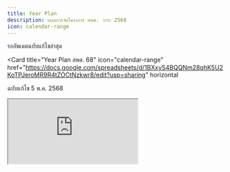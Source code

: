 ```yaml
---
title: Year Plan
description: แผนการจัดโครงการ สพศ. วาระ 2568
icon: calendar-range
---
```


<Info>รออัพเดตฉบับแก้ไขล่าสุด</Info>

<Card
  title="Year Plan สพศ. 68"
  icon="calendar-range"
  href="https://docs.google.com/spreadsheets/d/1BXxyS4BQQNm28qhK5U2KoTPJeroMR9R4tZOCtNzkwr8/edit?usp=sharing"
  horizontal
>
  ฉบับแก้ไข 5 พ.ค. 2568
</Card>

<iframe
  src="https://docs.google.com/spreadsheets/d/1BXxyS4BQQNm28qhK5U2KoTPJeroMR9R4tZOCtNzkwr8/htmlview?widget=false&amp;headers=false&amp;chrome=false"
  className="aspect-[4/3] w-full rounded-xl"
/>

คณะจะอนุมัติตามโครงการที่อยู่ใน Year Plan เท่านั้น‼️ ไม่มีเกินไม่มีขาด ไม่มีการทบจากโครงการอื่นที่ใช้น้อยกว่าที่ขอ‼️

โครงการที่นอกเหนือจากนี้ให้ไปใช้งบส่วนอื่นที่ไม่ใช้เงินคณะ เช่น งบสพศ. ซึ่งโดยเบื้องต้น สพศ. จะไม่อนุมัติ โครงการอื่นที่ไม่ได้เสนอตาม Year Plan (แต่มีสล็อตว่างอยู่พอสมควร) มีคำถามสงสัย โปรดสอบถามที่ นายก และ อุปฯบริหาร

## แนวทางพิจารณาโครงการและวางแผนงบประมาณ

สพศ. มีแนวทางการ **พิจารณาโครงการ ** และ **วางแผนงบประมาณ** โดยปัจจัยดังนี้

- **Scale**: ขนาดของโครงการ และกิจกรรมที่จัด
- **Direction**: ทิศทางของโครงการในปีถัดไป ขยาย/ลดขนาด
- **Impact**: ประโยชน์ของกิจกรรมต่อตัวนศพ.

ผ่านการ**วิเคราะห์งบย้อนหลัง**ของแต่ละโครงการในปีก่อนๆ เพื่อจัดทำเป็นแผนการจัดโครงการตลอดทั้งวาระ 2568

## ฉบับปรับปรุงแก้ไข 5 พ.ค. 68

- รวบโครงการที่มีความซ้ำซ้อน และ มีวัตถุประสงค์ใกล้เคียงกัน
- ปรับลดงบในภาพรวม โดยย้อนดูงบจากปีล่าสุด
- ปรับแก้ประเภทโครงการ เพื่อวิเคราะห์งบส่วนชมรมได้ละเอียดมากขึ้น
- ปรับเพิ่มโครงการที่ยังไม่ได้นำเสนอในครั้งก่อน เพื่อความครบถ้วนในการวางแผนงบ
- กระจายโครงการในแต่ละเดือน เพื่อความง่ายต่อการบริหารงานโครงการ

## โครงการทั้งหมด

### โครงการใหญ่

เป็นโครงการที่ใช้งบประมาณสูงกว่าโครงการโดยเฉลี่ย (100,000 บาท ขึ้นไป)

<iframe
  src="https://docs.google.com/spreadsheets/d/e/2PACX-1vRkfzQGbcA4wwUjshe66MaE8Egx44mGoFmI7dduEewlzlQBAATqkrcPS38LTk10r-pKic8dfCv7GL-k/pubhtml?gid=1013566645&amp;single=true&amp;widget=false&amp;headers=false&amp;chrome=false"
  className="aspect-video w-full rounded-xl"
/>

### โครงการประจำ

เป็นโครงการที่มีการจัดต่อเนื่องเป็นเวลาเกิน 2 ปี มีแพลนจะจัดเรื่อย ๆ มีค่าใช้จ่ายค่อนข้างคงที่ และมีความสำคัญต่อศิริราช

<iframe
  src="https://docs.google.com/spreadsheets/d/e/2PACX-1vRkfzQGbcA4wwUjshe66MaE8Egx44mGoFmI7dduEewlzlQBAATqkrcPS38LTk10r-pKic8dfCv7GL-k/pubhtml?gid=409105765&amp;single=true&amp;widget=false&amp;headers=false&amp;chrome=false"
  className="aspect-video w-full rounded-xl"
/>

### โครงการชมรม

เป็นกิจกรรมที่จัดโดยชมรมต่าง ๆ ในศิริราชตามความสนใจของนักศึกษาแพทย์ โดยแบ่งเป็น 4 ด้าน ได้แก่ **กีฬา / ดนตรี-การแสดง / Lifestyle / วิชาการ** โดยกิจกรรมอาจจะจัดในรูปแบบของ workshop, การจัดซื้อจัดจ้าง, การเดินทางไปนอกสถานที่

และได้วางแผนงบประมาณไว้สำหรับชมรมต่าง ๆ 8,000 บาทต่อโครงการ จัดไว้ให้เดือนละ 2 โครงการ ทั้งหมด 10 เดือน (**Clubs \#1-20**) โดยแบ่งเป็นสำหรับแต่ละด้านดังนี้

| ชมรมด้าน      | จำนวนโครงการ |
| ------------- | ------------ |
| กีฬา          | 2 โครงการ    |
| ดนตรี-การแสดง | 3 โครงการ    |
| Lifestyle     | 3 โครงการ    |
| วิจัย         | 3 โครงการ    |
| วิชาการ       | 9 โครงการ    |

<iframe
  src="https://docs.google.com/spreadsheets/d/e/2PACX-1vRkfzQGbcA4wwUjshe66MaE8Egx44mGoFmI7dduEewlzlQBAATqkrcPS38LTk10r-pKic8dfCv7GL-k/pubhtml?gid=407312739&amp;single=true&amp;widget=false&amp;headers=false&amp;chrome=false"
  className="aspect-video w-full rounded-xl"
/>

### โครงการชมรมกีฬา

เป็นกิจกรรมที่จัดโดยชมรมกีฬาในศิริราชซึ่งจะมีลักษณะการจัดเป็นประจำทุกปีเพื่อเสริมสร้างสุขภาพของนักศึกษาแพทย์และสร้างนักกีฬาเพื่อใช้ในการแข่งขันต่าง ๆ ของศิริราช

<iframe
  src="https://docs.google.com/spreadsheets/d/e/2PACX-1vRkfzQGbcA4wwUjshe66MaE8Egx44mGoFmI7dduEewlzlQBAATqkrcPS38LTk10r-pKic8dfCv7GL-k/pubhtml?gid=622988026&amp;single=true&amp;widget=false&amp;headers=false&amp;chrome=false"
  className="aspect-video w-full rounded-xl"
/>

### โครงการ ทีมงาน สพศ.

เป็นโครงการที่จัดขึ้นโดยทีมงานสพศ.เอง ทำโครงการเพื่อมุ่งเน้นพัฒนานักศึกษาแพทย์ สร้างสรรค์ประโยชน์แก่นักศึกษาแพทย์

#### Health system science project

เป็นกิจกรรมที่จะช่วยเสริมสร้าง ความรู้ความเข้าใจ ในเรื่องของ**ระบบสุขภาพของประเทศไทย**
ช่วยให้นักศึกษาแพทย์เข้าใจบทบาทของตนในระบบสุขภาพ และเตรียมความพร้อมในการเป็นส่วนหนึ่งในการพัฒนาระบบสุขภาพในอนาคต

#### Policy Lab

เป็นกิจกรรมที่จะช่วยสร้างแรงบันดาลใจและความรู้ความเข้าใจใน กระบวนการขับเคลื่อนนโยบายด้านสุขภาพระดับประเทศ

#### Personal Development project \#1-6

โครงการที่จัดโดยฝ่ายพัฒนาบุคคล (**Personal development: PD**) เพื่อพัฒนาศักยภาพของนักศึกษาแพทย์ศิริราชในมิติอื่น ๆ
นอกจากความรู้ในด้านของการแพทย์ เพื่อนำไปประยุกต์ใช้ในศตวรรษที่ 21 จัดขึ้นในรูปแบบของ workshop โดยแบ่งเป็น 3 ฝ่าย ฝ่ายละ 2 กิจกรรม ได้แก่
**Economics**, **Meta Skill**, **Technology**

#### Personal Development CSR \#1-2

เป็นโครงการเพื่อสังคม โดยจัดขึ้นเพื่อเสริมสร้างพื้นฐานความคิด **การทำประโยชน์เพื่อส่วนรวม**
ให้นักศึกษาแพทย์ได้เห็นถึง**คุณค่าในการทำประโยชน์เพื่อผู้อื่น**
ผ่านกิจกรรมที่น่าสนใจ เช่น สอนความรู้ด้านการแพทย์ แนะนำการดูแลสุขภาพ เริ่มจากโครงการเล็ก ๆ
โดยผ่านความร่วมมือกับหน่วยงาน หรือ องค์กรต่าง ๆ

#### International Day \#1-3

เพื่อส่งเสริมวันสำคัญสากลต่าง ๆ มีจุดมุ่งหมายเพื่อส่งเสริมในเรื่องของสิทธิมนุษยชน สิ่งแวดล้อม
และความเห็นอกเห็นใจเพื่อนมนุษย์ เช่น International Women Day, World Environment Day

#### Mental Health \#1-5

เป็นกิจกรรมเพื่อส่งเสริมเรื่องของสุขภาพจิตในนักศึกษาแพทย์ศิริราช จัดเป็นรอบ ๆ ตลอดทั้งวาระ

#### International Activity \#1-3

เป็นกิจกรรมเพื่อส่งเสริมในเรื่องของ Internationalization
โดยมีกิจกรรมได้แก่ International debate, Exchange student meeting

#### Exchange Hosting workshop \#1-2

เป็น workshop เพื่ออมรมการเป็น host ที่ดี สำหรับผู้ที่มา elective ที่โรงพยาบาลศิริราช
เพื่อสร้างความสัมพันธ์อันดีระหว่างศิริราช ผู้มาเยือนและสถาบันของผู้มาเยือน

#### International abroad fair

งาน talkshow และ แบ่งปันประสบการณ์สำหรับการเรียนต่อต่างประเทศ

#### Management workshop \#1-3

เป็นโครงการเพื่อพัฒนาบุคลากรใน สพศ เพื๋อทำให้บุคคลากรมีทักษะในด้านของการบริหารจัดการ
และสามารถที่จะทำงานร่วมกับผู้อื่นได้ดี ซึ่งเป็นทักษะชีวิตสำหรับการทำงานในอนาคต เช่น Team management workshop

#### Research&Development workshop

workshop เพื่อส่งเสริมทักษะในเรื่องของการรวบรวมข้อมูล และส่งเสริมการใช้งานข้อมูลเพื่อพัฒนาองค์กร

#### PR จัดบอร์ด \#1-3

โครงการจัดบอร์ดเพื่อประชาสัมพันธ์ตามห้องสมุด และหอพักนักศึกษา เพื่อสื่อสารระหว่าง สพศ. และนักศึกษาแพทย์เพิ่มมากขึ้น

#### Special Act \#1-2

เป็นกิจกรรมที่จัดขึ้นเพื่อส่งเสริมความสัมพันธ์ระหว่างนักศึกษาแพทย์ชั้นปีต่าง ๆ ในศิริราช

<iframe
  src="https://docs.google.com/spreadsheets/d/e/2PACX-1vRkfzQGbcA4wwUjshe66MaE8Egx44mGoFmI7dduEewlzlQBAATqkrcPS38LTk10r-pKic8dfCv7GL-k/pubhtml?gid=1604602673&amp;single=true&amp;widget=false&amp;headers=false&amp;chrome=false"
  className="aspect-video w-full rounded-xl"
/>

### โครงการใหม่

เป็นโครงการที่เข้ารวมใน campaign 'SMSU Pitch Your Idea 2025'
โดยมีทั้งหมด ไตรมาสละ 2 โครงการ **รวมทั้งหมด 8 โครงการ**

#### ความสำคัญของโครงการ

- เนื่องจากโครงการของนักศึกษาแพทย์ ศิริราช มีโครงการเปิดใหม่เพิ่มขึ้นทุกปี ทำให้มีพื้นที่ในการเติบโตของนักศึกษาแพทย์ศิริราช
- โครงการที่เกิดขึ้นใหม่ สามารถพัฒนาต่อจนเป็นโครงการใหญ่ได้ เช่น โครงการ Art Space

#### แนวทางการพิจารณา

1. เปิดให้นักศึกษาแพทย์ศิริราชทุกชั้นปีสามารถส่งไอเดียที่อยากทำ ผ่านการ pitching project โดยมีงบประมาณโครงการละ 15,000 บาท
2. คณะกรรมการประเมินความคุ้มค่าของโครงการที่จะจัดขึ้นใหม่ผ่านตัวชี้วัดได้แก่ HIDEF ,SKILLS และความคุ้มค่าในการลงทุนและเข้าถึงนักศึกษาแพทย์
3. ทีมงาน สพศ. ช่วยในการให้คำปรึกษาเพื่อสร้างโครงการที่ประสบความสำเร็จต่อไป

<iframe
  src="https://docs.google.com/spreadsheets/d/e/2PACX-1vRkfzQGbcA4wwUjshe66MaE8Egx44mGoFmI7dduEewlzlQBAATqkrcPS38LTk10r-pKic8dfCv7GL-k/pubhtml?gid=972721298&amp;single=true&amp;widget=false&amp;headers=false&amp;chrome=false"
  className="aspect-video w-full rounded-xl"
/>
